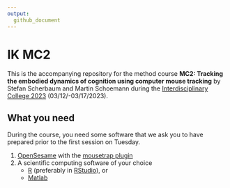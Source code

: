 ```yaml
---
output:
  github_document
---
```


# IK MC2

This is the accompanying repository for the method course **MC2: Tracking the embodied dynamics of cognition using computer mouse tracking** by Stefan Scherbaum and Martin Schoemann during the [Interdisciplinary College 2023](https://interdisciplinary-college.org/) (03/12/-03/17/2023).

## What you need

During the course, you need some software that we ask you to have prepared prior to the first session on Tuesday.

1.  [OpenSesame](https://osdoc.cogsci.nl/3.3/) with the [mousetrap plugin](https://github.com/PascalKieslich/mousetrap-os)
2.  A scientific computing software of your choice
    -   [R](https://www.r-project.org/) (preferably in [RStudio](https://posit.co/products/open-source/rstudio/)), or
    -   [Matlab](https://www.mathworks.com/products/matlab.html)



